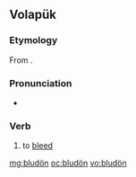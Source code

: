 ==Volapük==

===Etymology===
From {{l|vo|blud}}.

===Pronunciation===
* {{IPA|/bluˈdøn/|lang=vo}}

===Verb===
{{head|vo|verb}}

# to [[bleed]]

[[mg:bludön]]
[[oc:bludön]]
[[vo:bludön]]